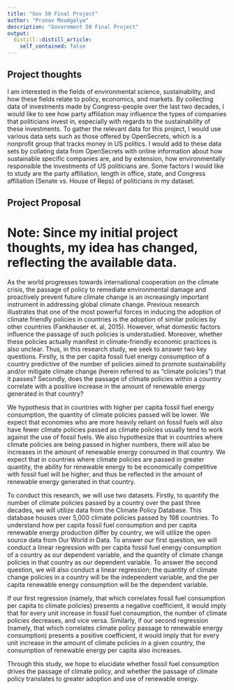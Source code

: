 ```yaml
---
title: "Gov 50 Final Project"
author: "Pranav Moudgalya"
description: "Government 50 Final Project"
output:
  distill::distill_article:
    self_contained: false
---
```




## Project thoughts

I am interested in the fields of environmental science, sustainability, and how these fields relate to policy, economics, and markets. By collecting data of investments made by Congress-people over the last two decades, I would like to see how party affiliation may influence the types of companies that politicians invest in, especially with regards to the sustainability of these investments. To gather the relevant data for this project, I would use various data sets such as those offered by OpenSecrets, which is a nonprofit group that tracks money in US politics. I would add to these data sets by collating data from OpenSecrets with online information about how sustainable specific companies are, and by extension, how environmentally responsible the investments of US politicians are. Some factors I would like to study are the party affiliation, length in office, state, and Congress affiliation (Senate vs. House of Reps) of politicians in my dataset.

## Project Proposal
# Note: Since my initial project thoughts, my idea has changed, reflecting the available data.

As the world progresses towards international cooperation on the climate crisis, the passage of policy to remediate environmental damage and proactively prevent future climate change is an increasingly important instrument in addressing global climate change. Previous research illustrates that one of the most powerful forces in inducing the adoption of climate friendly policies in countries is the adoption of similar policies by other countries (Fankhauser et. al, 2015). However, what domestic factors influence the passage of such policies is understudied. Moreover, whether these policies actually manifest in climate-friendly economic practices is also unclear. Thus, in this research study, we seek to answer two key questions. Firstly, is the per capita fossil fuel energy consumption of a country predictive of the number of policies aimed to promote sustainability and/or mitigate climate change (herein referred to as “climate policies”) that it passes? Secondly, does the passage of climate policies within a country correlate with a positive increase in the amount of renewable energy generated in that country? 

We hypothesis that in countries with higher per capita fossil fuel energy consumption, the quantity of climate policies passed will be lower. We expect that economies who are more heavily reliant on fossil fuels will also have fewer climate policies passed as climate policies usually tend to work against the use of fossil fuels. We also hypothesize that in countries where climate policies are being passed in higher numbers, there will also be increases in the amount of renewable energy consumed in that country. We expect that in countries where climate policies are passed in greater quantity, the ability for renewable energy to be economically competitive with fossil fuel will be higher, and thus be reflected in the amount of renewable energy generated in that country. 

To conduct this research, we will use two datasets. Firstly, to quantify the number of climate policies passed by a country over the past three decades, we will utilize data from the Climate Policy Database. This database houses over 5,000 climate policies passed by 198 countries. To understand how per capita fossil fuel consumption and per capita renewable energy production differ by country, we will utilize the open source data from Our World in Data. To answer our first question, we will conduct a linear regression with per capita fossil fuel energy consumption of a country as our dependent variable, and the quantity of climate change policies in that country as our dependent variable. To answer the second question, we will also conduct a linear regression; the quantity of climate change policies in a country will be the independent variable, and the per capita renewable energy consumption will be the dependent variable. 

If our first regression (namely, that which correlates fossil fuel consumption per capita to climate policies) presents a negative coefficient, it would imply that for every unit increase in fossil fuel consumption, the number of climate policies decreases, and vice versa. Similarly, if our second regression (namely, that which correlates climate policy passage to renewable energy consumption) presents a positive coefficient, it would imply that for every unit increase in the amount of climate policies in a given country, the consumption of renewable energy per capita also increases.

Through this study, we hope to elucidate whether fossil fuel consumption drives the passage of climate policy, and whether the passage of climate policy translates to greater adoption and use of renewable energy. 

